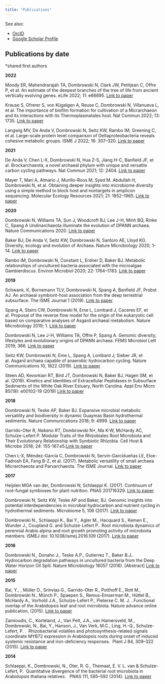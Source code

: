 ```yaml
---
title: "Publications"
---
```


See also: 

- [OrcID](https://orcid.org/0000-0003-1917-2577)
- [Google Scholar Profile](https://scholar.google.com/citations?user=KmsnV2MAAAAJ&hl=en)


## Publications by date

*shared first authors

**2022**

Moody ER, Mahendrarajah TA, Dombrowski N, Clark JW, Petitjean C, Offre P, et al. An estimate of the deepest branches of the tree of life from ancient vertically evolving genes. eLife 2022; 11: e66695. [Link to paper](https://elifesciences.org/articles/66695)

Krause S, Gfrerer S, von Kügelgen A, Reuse C, Dombrowski N, Villanueva L, et al. The importance of biofilm formation for cultivation of a Micrarchaeon and its interactions with its Thermoplasmatales host. Nat Commun 2022; 13: 1735. [Link to paper](https://www.nature.com/articles/s41467-022-29263-y)

Langwig MV, De Anda V, Dombrowski N, Seitz KW, Rambo IM, Greening C, et al. Large-scale protein level comparison of Deltaproteobacteria reveals cohesive metabolic groups. ISME J 2022; 16: 307–320. [Link to paper](https://www.nature.com/articles/s41396-021-01057-y)


**2021**

De Anda V, Chen L-X, Dombrowski N, Hua Z-S, Jiang H-C, Banfield JF, et al. Brockarchaeota, a novel archaeal phylum with unique and versatile carbon cycling pathways. Nat Commun 2021; 12: 2404. [Link to paper](https://www.nature.com/articles/s41467-021-22736-6)

Mayer T, Mari A, Almario J, Murillo-Roos M, Syed M. Abdullah H, Dombrowski N, et al. Obtaining deeper insights into microbiome diversity using a simple method to block host and nontargets in amplicon sequencing. Molecular Ecology Resources 2021; 21: 1952–1965. [Link to paper](https://onlinelibrary.wiley.com/doi/10.1111/1755-0998.13408) 


**2020**

Dombrowski N, Williams TA, Sun J, Woodcroft BJ, Lee J-H, Minh BQ, Rinke C, Spang A Undinarchaeota illuminate the evolution of DPANN archaea. Nature Communications 2020. [Link to paper](https://www.nature.com/articles/s41467-020-17408-w)

Baker BJ, De Anda V, Seitz KW, Dombrowski N, Santoro AE, Lloyd KG. Diversity, ecology and evolution of Archaea. Nature Microbiology 2020; 1–14. [Link to paper](https://www.nature.com/articles/s41564-020-0715-z)

Rambo IM, Dombrowski N, Constant L, Erdner D, Baker BJ. Metabolic relationships of uncultured bacteria associated with the microalgae Gambierdiscus. Environ Microbiol 2020; 22: 1764–1783. [Link to paper](https://sfamjournals.onlinelibrary.wiley.com/doi/abs/10.1111/1462-2920.14878)



**2019**

Schwank, K, Bornemann TLV, Dombrowski N, Spang A, Banfield JF, Probst AJ. An archaeal symbiont-host association from the deep terrestrial subsurface. The ISME Journal 1 (2019). [Link to paper](https://www.nature.com/articles/s41396-019-0421-0)

Spang A, Stairs CW, Dombrowski N, Eme L, Lombard J, Caceres EF, et al. Proposal of the reverse flow model for the origin of the eukaryotic cell based on comparative analyses of Asgard archaeal metabolism. Nature Microbiology 2019; 1. [Link to paper](https://www.nature.com/articles/s41564-019-0406-9)

Dombrowski N, Lee J-H, Williams TA, Offre P, Spang A. Genomic diversity, lifestyles and evolutionary origins of DPANN archaea. FEMS Microbiol Lett 2019; 366. [Link to paper](https://academic.oup.com/femsle/article/366/2/fnz008/5281434)

Seitz KW, Dombrowski N, Eme L, Spang A, Lombard J, Sieber JR, et al. Asgard archaea capable of anaerobic hydrocarbon cycling. Nature Communications 10, 1822 (2019). [Link to paper](https://www.nature.com/articles/s41467-019-09364-x)

Steen AD, Kevorkian RT, Bird JT, Dombrowski N, Baker BJ, Hagen SM, et al. (2019). Kinetics and Identities of Extracellular Peptidases in Subsurface Sediments of the White Oak River Estuary, North Carolina. Appl Env Micro 85(19): e00102-19 (2019) [Link to paper](https://www.ncbi.nlm.nih.gov/pmc/articles/PMC6752024/)


**2018**

Dombrowski N, Teske AP, Baker BJ. Expansive microbial metabolic versatility and biodiversity in dynamic Guaymas Basin hydrothermal sediments. Nature Communications 2018; 9: 4999. [Link to paper](https://www.nature.com/articles/s41467-018-07418-0)

Garrido-Oter R*, Nakano RT*, Dombrowski N*, Ma K-W, McHardy AC, Schulze-Lefert P. Modular Traits of the Rhizobiales Root Microbiota and Their Evolutionary Relationship with Symbiotic Rhizobia. Cell Host & Microbe 2018; 24: 155-167.e5.[Link to paper](https://www.cell.com/cell-host-microbe/abstract/S1931-3128(18)30318-4)

Chen L-X, Méndez-García C, Dombrowski N, Servín-Garcidueñas LE, Eloe-Fadrosh EA, Fang B-Z, et al. (2017). Metabolic versatility of small archaea Micrarchaeota and Parvarchaeota. The ISME Journal. [Link to paper](https://www.nature.com/articles/s41396-017-0002-z)


**2017**

Heijden MGA van der, Dombrowski N, Schlaeppi K. (2017). Continuum of root–fungal symbioses for plant nutrition. PNAS 201716329. [Link to paper](http://www.pnas.org/content/early/2017/10/20/1716329114.full)

Dombrowski N, Seitz KW, Teske AP and Baker, BJ. Genomic insights into potential interdependencies in microbial hydrocarbon and nutrient cycling in hydrothermal sediments. Microbiome 5, 106 (2017). [Link to paper](https://microbiomejournal.biomedcentral.com/articles/10.1186/s40168-017-0322-2)

Dombrowski N., Schlaeppi K., Bai Y., Agler M., Hacquard S., Kemen E., Wunder J., Coupland G. and Schulze-Lefert P.. Root microbiota dynamics of perennial Arabis alpina and root growth promoting activity of microbiota members. ISMEJ doi: 10.1038/ismej.2016.109 (2017). [Link to paper](http://www.nature.com/ismej/journal/vaop/ncurrent/full/ismej2016109a.html)


**2016**

Dombrowski N., Donaho J., Teske A.P., Gutierrez T., Baker B.J.. Hydrocarbon degradation pathways in uncultured bacteria from the Deep Water Horizon Oil Spill. Nature Microbiology 16057 (2016). [Abstract] [Link to paper](http://www.nature.com/articles/nmicrobiol201657)


**2015**

­­Bai, Y., , Müller D., Srinvias G., Garrido-Oter R., Potthoff E., Rott M., Dombrowski N., Münch P., Spaepen S., Remus-Emserman M., Hüttel B., McHardy A., Vorhold J.A., Schulze-Lefert P., Pieterse C. M. J. . Functional overlap of the Arabidopsis leaf and root microbiota. Nature advance online publication, (2015). [Link to paper](http://www.nature.com/nature/journal/v528/n7582/full/nature16192.html)

Zamioudis, C., Korteland, J., Van Pelt, J.A., van Hamersveld, M., Dombrowski, N., Bai, Y., Hanson, J., Van Verk, M.C., Ling, H.-Q., Schulze-Lefert, P. .  Rhizobacterial volatiles and photosynthesis-related signals coordinate MYB72 expression in Arabidopsis roots during onset of induced systemic resistance and iron-deficiency responses.  Plant J 84, 309–322 (2015). [Link to paper](http://onlinelibrary.wiley.com/doi/10.1111/tpj.12995/abstract)

**2014**

Schlaeppi, K., Dombrowski, N., Oter, R. G., Themaat, E. V. L. van & Schulze-Lefert, P.  Quantitative divergence of the bacterial root microbiota in Arabidopsis thaliana relatives.   PNAS 111, 585–592 (2014). [Link to paper](http://www.pnas.org/content/111/2/585.abstract)